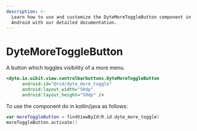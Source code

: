```yaml
---
description: >-
  Learn how to use and customize the DyteMoreToggleButton component in Ospi's
  Android with our detailed documentation.
---
```


# DyteMoreToggleButton

A button which toggles visibility of a more menu.

```xml
<dyte.io.uikit.view.controlbarbuttons.DyteMoreToggleButton
      android:id="@+id/dyte_more_toggle"
      android:layout_width="50dp"
      android:layout_height="50dp" />
```

To use the component do in kotlin/java as follows:

```kotlin
var moreToggleButton = findViewById(R.id.dyte_more_toggle)
moreToggleButton.activate()
```

<head>
  <title>Android DyteMoreToggleButton</title>
</head>
